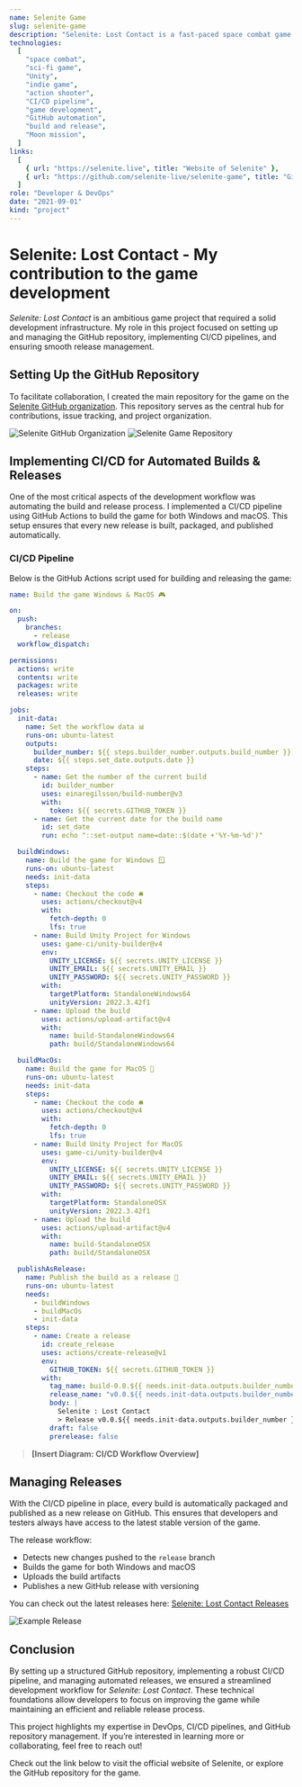 ```yaml
---
name: Selenite Game
slug: selenite-game
description: "Selenite: Lost Contact is a fast-paced space combat game where players control Alex Carter, a pilot stranded near the Moon. I contributed by setting up the GitHub repository and implementing a CI/CD pipeline to automate builds and releases, ensuring a smooth development process."
technologies:
  [
    "space combat",
    "sci-fi game",
    "Unity",
    "indie game",
    "action shooter",
    "CI/CD pipeline",
    "game development",
    "GitHub automation",
    "build and release",
    "Moon mission",
  ]
links:
  [
    { url: "https://selenite.live", title: "Website of Selenite" },
    { url: "https://github.com/selenite-live/selenite-game", title: "Github Repository of Selenite" },
  ]
role: "Developer & DevOps"
date: "2021-09-01"
kind: "project"
---
```



# Selenite: Lost Contact - My contribution to the game development

<NoTranslation />

_Selenite: Lost Contact_ is an ambitious game project that required a solid development infrastructure. My role in this project focused on setting up and managing the GitHub repository, implementing CI/CD pipelines, and ensuring smooth release management.

## Setting Up the GitHub Repository

To facilitate collaboration, I created the main repository for the game on the [Selenite GitHub organization](https://github.com/selenite-live/). This repository serves as the central hub for contributions, issue tracking, and project organization.

<Image src={organization} alt="Selenite GitHub Organization" class="my-8" />
<Image src={gameRepo} alt="Selenite Game Repository" class="my-8" />

## Implementing CI/CD for Automated Builds & Releases

One of the most critical aspects of the development workflow was automating the build and release process. I implemented a CI/CD pipeline using GitHub Actions to build the game for both Windows and macOS. This setup ensures that every new release is built, packaged, and published automatically.

### CI/CD Pipeline

Below is the GitHub Actions script used for building and releasing the game:

```yaml
name: Build the game Windows & MacOS 🎮

on:
  push:
    branches:
      - release
  workflow_dispatch:

permissions:
  actions: write
  contents: write
  packages: write
  releases: write

jobs:
  init-data:
    name: Set the workflow data 📊
    runs-on: ubuntu-latest
    outputs:
      builder_number: ${{ steps.builder_number.outputs.build_number }}
      date: ${{ steps.set_date.outputs.date }}
    steps:
      - name: Get the number of the current build
        id: builder_number
        uses: einaregilsson/build-number@v3
        with:
          token: ${{ secrets.GITHUB_TOKEN }}
      - name: Get the current date for the build name
        id: set_date
        run: echo "::set-output name=date::$(date +'%Y-%m-%d')"

  buildWindows:
    name: Build the game for Windows 🪟
    runs-on: ubuntu-latest
    needs: init-data
    steps:
      - name: Checkout the code 🛎️
        uses: actions/checkout@v4
        with:
          fetch-depth: 0
          lfs: true
      - name: Build Unity Project for Windows
        uses: game-ci/unity-builder@v4
        env:
          UNITY_LICENSE: ${{ secrets.UNITY_LICENSE }}
          UNITY_EMAIL: ${{ secrets.UNITY_EMAIL }}
          UNITY_PASSWORD: ${{ secrets.UNITY_PASSWORD }}
        with:
          targetPlatform: StandaloneWindows64
          unityVersion: 2022.3.42f1
      - name: Upload the build
        uses: actions/upload-artifact@v4
        with:
          name: build-StandaloneWindows64
          path: build/StandaloneWindows64

  buildMacOs:
    name: Build the game for MacOS 🍏
    runs-on: ubuntu-latest
    needs: init-data
    steps:
      - name: Checkout the code 🛎️
        uses: actions/checkout@v4
        with:
          fetch-depth: 0
          lfs: true
      - name: Build Unity Project for MacOS
        uses: game-ci/unity-builder@v4
        env:
          UNITY_LICENSE: ${{ secrets.UNITY_LICENSE }}
          UNITY_EMAIL: ${{ secrets.UNITY_EMAIL }}
          UNITY_PASSWORD: ${{ secrets.UNITY_PASSWORD }}
        with:
          targetPlatform: StandaloneOSX
          unityVersion: 2022.3.42f1
      - name: Upload the build
        uses: actions/upload-artifact@v4
        with:
          name: build-StandaloneOSX
          path: build/StandaloneOSX

  publishAsRelease:
    name: Publish the build as a release 🚀
    runs-on: ubuntu-latest
    needs:
      - buildWindows
      - buildMacOs
      - init-data
    steps:
      - name: Create a release
        id: create_release
        uses: actions/create-release@v1
        env:
          GITHUB_TOKEN: ${{ secrets.GITHUB_TOKEN }}
        with:
          tag_name: build-0.0.${{ needs.init-data.outputs.builder_number }}
          release_name: "v0.0.${{ needs.init-data.outputs.builder_number }}"
          body: |
            Selenite : Lost Contact
            > Release v0.0.${{ needs.init-data.outputs.builder_number }} / ${{ needs.init-data.outputs.date }} 🚀
          draft: false
          prerelease: false
```

> **[Insert Diagram: CI/CD Workflow Overview]**

## Managing Releases

With the CI/CD pipeline in place, every build is automatically packaged and published as a new release on GitHub. This ensures that developers and testers always have access to the latest stable version of the game.

The release workflow:

- Detects new changes pushed to the `release` branch
- Builds the game for both Windows and macOS
- Uploads the build artifacts
- Publishes a new GitHub release with versioning

You can check out the latest releases here: [Selenite: Lost Contact Releases](https://github.com/selenite-live/selenite-game/releases)

<Image src={egRelease} alt="Example Release" class="my-8" />

## Conclusion

By setting up a structured GitHub repository, implementing a robust CI/CD pipeline, and managing automated releases, we ensured a streamlined development workflow for _Selenite: Lost Contact_. These technical foundations allow developers to focus on improving the game while maintaining an efficient and reliable release process.

This project highlights my expertise in DevOps, CI/CD pipelines, and GitHub repository management. If you’re interested in learning more or collaborating, feel free to reach out!

Check out the link below to visit the official website of Selenite, or explore the GitHub repository for the game.
